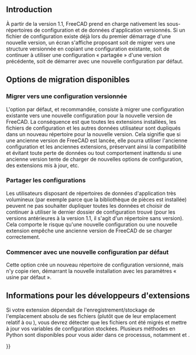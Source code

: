 <languages/>

{{Docnav/fr
|[[Installing_additional_components/fr|Logiciels supplémentaires]]
|[[Getting_started/fr|Démarrer avec FreeCAD]]
}}

{{TOCright}}

== Introduction ==

À partir de la version 1.1, FreeCAD prend en charge nativement les sous-répertoires de configuration et de données d'application versionnés. Si un fichier de configuration existe déjà lors du premier démarrage d'une nouvelle version, un écran s'affiche proposant soit de migrer vers une structure versionnée en copiant une configuration existante, soit de continuer à utiliser une configuration « partagée » d'une version précédente, soit de démarrer avec une nouvelle configuration par défaut.

<span id="Available_migration_options"></span>
== Options de migration disponibles ==

<span id="Migrate_to_a_versioned_configuration"></span>
=== Migrer vers une configuration versionnée ===

L'option par défaut, et recommandée, consiste à migrer une configuration existante vers une nouvelle configuration pour la nouvelle version de FreeCAD. La conséquence est que toutes les extensions installées, les fichiers de configuration et les autres données utilisateur sont dupliqués dans un nouveau répertoire pour la nouvelle version. Cela signifie que si une ancienne version de FreeCAD est lancée, elle pourra utiliser l'ancienne configuration et les anciennes extensions, préservant ainsi la compatibilité et évitant toute perte de données ou tout comportement inattendu si une ancienne version tente de charger de nouvelles options de configuration, des extensions mis à jour, etc.

<span id="Share_configurations"></span>
=== Partager les configurations ===

Les utilisateurs disposant de répertoires de données d'application très volumineux (par exemple parce que la bibliothèque de pièces est installée) peuvent ne pas souhaiter dupliquer toutes les données et choisir de continuer à utiliser le dernier dossier de configuration trouvé (pour les versions antérieures à la version 1.1, il s'agit d'un répertoire sans version). Cela comporte le risque qu'une nouvelle configuration ou une nouvelle extension empêche une ancienne version de FreeCAD de se charger correctement.

<span id="Start_with_a_new_default_configuration"></span>
=== Commencer avec une nouvelle configuration par défaut ===

Cette option crée un nouveau répertoire de configuration versionné, mais n'y copie rien, démarrant la nouvelle installation avec les paramètres « usine par défaut ».

<span id="Information_for_addon_authors"></span>
==Informations pour les développeurs d'extensions==

Si votre extension dépendait de l'enregistrement/stockage de l'emplacement absolu de ses fichiers (plutôt que de leur emplacement relatif à {{Incode|userAppDataDir}} ou {{Incode|configDir}}), vous devrez détecter que les fichiers ont été migrés et mettre à jour vos variables de configuration stockées. Plusieurs méthodes en Python sont disponibles pour vous aider dans ce processus, notamment {{Incode|FreeCAD.ApplicationDirectories.versionStringForPath(major, minor)}} et {{Incode|FreeCAD.ApplicationDirectories.versionStringForPath.usingCurrentVersionConfig(pathToCheck)}}.


{{Docnav/fr
|[[Installing_additional_components/fr|Logiciels supplémentaires]]
|[[Getting_started/fr|Démarrer avec FreeCAD]]
}}

{{Userdocnavi{{#translation:}}}}
